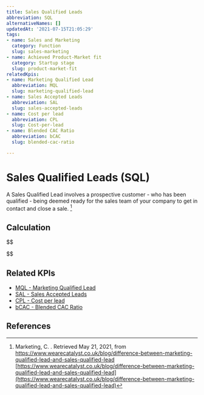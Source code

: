 ```yaml
---
title: Sales Qualified Leads
abbreviation: SQL
alternativeNames: []
updatedAt: '2021-07-15T21:05:29'
tags:
- name: Sales and Marketing
  category: Function
  slug: sales-marketing
- name: Achieved Product-Market fit
  category: Startup stage
  slug: product-market-fit
relatedKpis:
- name: Marketing Qualified Lead
  abbreviation: MQL
  slug: marketing-qualified-lead
- name: Sales Accepted Leads
  abbreviation: SAL
  slug: sales-accepted-leads
- name: Cost per lead
  abbreviation: CPL
  slug: Cost-per-lead
- name: Blended CAC Ratio
  abbreviation: bCAC
  slug: blended-cac-ratio

---
```


# Sales Qualified Leads (SQL)

A Sales Qualified Lead involves a prospective customer - who has been qualified - being deemed ready for the sales team of your company to get in contact and close a sale. [^1]

## Calculation

$$

$$



## Related KPIs

- [MQL - Marketing Qualified Lead](/en/kpis/marketing-qualified-lead)
- [SAL - Sales Accepted Leads](/en/kpis/sales-accepted-leads)
- [CPL - Cost per lead](/en/kpis/Cost-per-lead)
- [bCAC - Blended CAC Ratio](/en/kpis/blended-cac-ratio)

## References

[^1]: Marketing, C.  . Retrieved May 21, 2021, from https://www.wearecatalyst.co.uk/blog/difference-between-marketing-qualified-lead-and-sales-qualified-lead [https://www.wearecatalyst.co.uk/blog/difference-between-marketing-qualified-lead-and-sales-qualified-lead](https://www.wearecatalyst.co.uk/blog/difference-between-marketing-qualified-lead-and-sales-qualified-lead)
